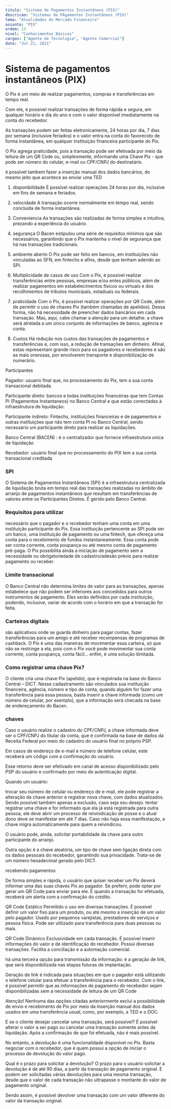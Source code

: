 ```yaml
---
titulo: "Sistema de Pagamentos Instantâneos (PIX)"
descricao: "Sistemas de PAgamentos Instantâneos (PIX)"
tema: "Atualidades do Mercado Financeiro"
assunto: "PIX"
ordem: 13
nivel: "Conhecimentos Básicos"
cargos: ["Agente de Tecnologia", "Agente Comercial"]
date: "Jul 21, 2021"
---
```


# Sistema de pagamentos instantâneos (PIX)

O Pix é um meio de realizar pagamentos, compras e transferências em tempo real.

Com ele, é possível realizar transações de forma rápida e segura, em qualquer horário e dia do ano e com o valor disponível imediatamente na conta do recebedor.

As transações podem ser feitas eletronicamente, 24 horas por dia, 7 dias por semana (inclusive feriados) e o valor entra na conta do favorecido de forma instantânea, em qualquer instituição financeira participante do Pix.

O Pix agrega praticidade, pois a transação pode ser efetivada por meio da leitura de um QR Code ou, simplesmente, informando  uma Chave Pix - que pode ser número do celular, e-mail ou CPF/CNPJ do destinatário.

é possivel tambem  fazer a inserção manual dos dados bancários, do mesmo jeito que acontece ao enviar uma TED

1. disponibilidade
É possível realizar operações 24 horas por dia, inclusive em fins de semana e feriados.

2. velocidade
A transação ocorre normalmente em tempo real, sendo concluída de forma instantânea.

3. Conveniencia
As transações são realizadas de forma simples e intuitiva, prezando a experiência do usuário.

4. segurança
O Bacen estipulou uma série de requisitos mínimos que são necessários, garantindo que o Pix mantenha o nível de segurança que há nas transações tradicionais.

5. ambiente aberto
O Pix pode ser feito em bancos, em instituições não vinculadas ao SFN, em fintechs e afins, desde que tenham aderido ao SPI.

6. Multiplicidade de casos de uso
Com o Pix, é possível realizar transferências entre pessoas, empresas e/ou entes públicos, além de realizar pagamentos em estabelecimentos físicos ou virtuais e dos recolhimentos de tributos municipais, estaduais ou federais.

7. praticidade
Com o Pix, é possível realizar operações por QR Code, além de permitir o uso de chaves Pix (também chamadas de apelidos). Dessa forma, não há necessidade de preencher dados bancários em cada transação. Mas, aqui, cabe chamar a atenção para um detalhe: a chave será atrelada a um único conjunto de informações de banco, agência e conta.

8. Custos
Há redução nos custos das transações de pagamentos e transferências e, com isso, a redução de transações em dinheiro. Afinal, estas representam grande risco para os pagadores e recebedores e são as mais onerosas, por envolverem transporte e disponibilização de numerário.

Participantes

Pagador: usuario final que, no processamento do Pix, tem a sua conta transacional debitada.

Participante direto: bancos e todas instituições financeiras que tem Contas PI (Pagamentos Instantaneos) no Banco Central e que estão conectadas à infraestrutura de liquidação.

Participante indireto: Fintechs, instituições financeiras e de pagamentos e outras instituições que não tem conta PI no Banco Central, sendo necessário um participante direto para realizar as liquidações.

Banco Central (BACEN) : é o centralizador que fornece infraestrutura unica de liquidação

Recebedor: usuário final que no processamento do PIX tem a sua conta transacional creditada

### SPI 

O Sistema de Pagamentos Instantâneos (SPI) é a infraestrutura centralizada de liquidação bruta em tempo real das transações realizadas no âmbito de arranjo de pagamentos instantâneos que resultam em transferências de valores entre os Participantes Diretos. É gerido pelo Banco Central.

### Requisitos para utilizar
 necessário que o pagador e o recebedor tenham uma conta em uma instituição participante do Pix. Essa instituição pertencente ao SPI pode ser um banco, uma instituição de pagamento ou uma fintech, que ofereça uma conta para o recebimento de fundos instantaneamente. Essa conta pode ser conta corrente, conta poupança ou até mesmo conta de pagamento pré-paga. O Pix possibilita ainda a iniciação de pagamento sem a necessidade ou obrigatoriedade de cadastro/adesão prévio para realizar pagamento ou receber.

 ### Limite transacional

 O Banco Central não determina limites de valor para as transações, apenas estabelece que não podem ser inferiores aos concedidos para outros instrumentos de pagamento. Eles serão definidos por cada instituição, podendo, inclusive, variar de acordo com o horário em que a transação for feita.

 ### Carteiras digitais
 são aplicativos onde se guarda dinheiro para pagar contas, fazer transferências para um amigo e até receber recompensas de programas de cashback.
O Pix é uma das maneiras de movimentar essa carteira, só que não se restringe a ela, pois com o Pix você pode movimentar sua conta corrente, conta poupança, conta fácil... enfim, é uma solução ilimitada.

### Como registrar uma chave Pix?
O cliente cria uma chave Pix (apelido), que é registrada na base do Banco Central – DICT. Nesse cadastramento são vinculados sua instituição financeira, agência, número e tipo de conta, quando alguém for fazer uma transferência para essa pessoa, basta inserir a chave informada (como um número de celular, por exemplo), que a informação será checada na base de endereçamento do Bacen.

### chaves
Caso o usuário realize o cadastro do CPF/CNPJ, a chave informada deve ser o CPF/CNPJ do titular da conta, que é confirmada na base de dados da Receita Federal por meio do cadastro do usuário final no próprio PSP.

Em casos de endereço de e-mail e número de telefone celular, este receberá um código com a confirmação do usuário.

Esse retorno deve ser efetivado em canal de acesso disponibilizado pelo PSP do usuário e confirmado por meio de autenticação digital.

Quando um usuário:

trocar seu número de celular ou endereço de e-mail, ele pode registrar a alteração da chave anterior e registrar nova chave, com dados atualizados. Sendo possível também apenas a exclusão, caso seja seu desejo.
tentar registrar uma chave e for informado que ela já está registrada para outra pessoa, ele deve abrir um processo de reivindicação de posse e o atual dono deve se manifestar em até 7 dias.
Caso não haja essa manifestação, a chave migra automaticamente para quem a reivindicou.

O usuário pode, ainda, solicitar portabilidade da chave para outro participante do arranjo.

Outra opção é a chave aleatória, um tipo de chave sem ligação direta com os dados pessoais do recebedor, garantindo sua privacidade. Trata-se de um número hexadecimal gerado pelo DICT.

recebendo pagamentos

De forma simples e rápida, o usuário que quiser receber um Pix deverá informar uma das suas chaves Pix ao pagador. Se preferir, pode optar por gerar um QR Code para enviar para ele. E quando a transação for efetuada, receberá um alerta com a confirmação do crédito.

QR Code Estático
Permitido o uso em diversas transações.
É possível definir um valor fixo para um produto, ou até mesmo a inserção de um valor pelo pagador.
Usado por pequenos varejistas, prestadores de serviços e pessoa física.
Pode ser utilizado para transferência para duas pessoas ou mais.

QR Code Dinâmico
Exclusividade em cada transação.
É possível inserir informações do valor e de identificação do recebedor.
Possui diversas transações.
Facilita a conciliação e a automação comercial.

 há uma terceira opção para transmissão da informação: é a geração de link, que será disponibilizada nas etapas futuras de implantação.

Geração de link é indicada para situações em que o pagador está utilizando o telefone celular para efetuar a transferência para o recebedor. Com o link, é possível permitir que as informações de pagamento do recebedor sejam disponibilizadas sem a necessidade de leitura de um QR Code

Atenção!
Nenhuma das opções citadas anteriormente exclui a possibilidade de envio e recebimento de Pix por meio da inserção manual dos dados usados em uma transferência usual, como, por exemplo, a TED e o DOC.

E se o cliente desejar cancelar uma transação, será possível?
É possível alterar o valor a ser pago ou cancelar uma transação somente antes da liquidação. Após a confirmação de que foi efetuada, não é mais possível.

No entanto, a devolução é uma funcionalidade disponível no Pix. Basta negociar com o recebedor, que é quem possui a opção de iniciar o processo de devolução do valor pago.

Qual é o prazo para solicitar a devolução?
O prazo para o usuário solicitar a devolução é de até 90 dias, a partir da transação de pagamento original. E podem ser solicitadas várias devoluções para uma mesma transação, desde que o valor de cada transação não ultrapasse o montante do valor de pagamento original.

Sendo assim, é possível devolver uma transação com um valor diferente do valor da transação original.



